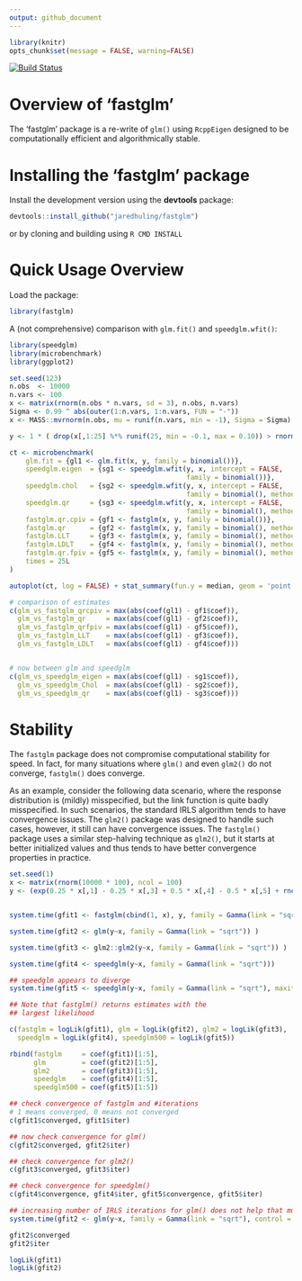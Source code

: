 ```yaml
---
output: github_document
---
```




```r
library(knitr)
opts_chunk$set(message = FALSE, warning=FALSE)
```

[![Build Status](https://travis-ci.org/jaredhuling/fastglm.svg?branch=master)](https://travis-ci.org/jaredhuling/fastglm)

# Overview of 'fastglm'

The 'fastglm' package is a re-write of `glm()` using `RcppEigen` designed to be computationally efficient and algorithmically stable.



# Installing the 'fastglm' package


Install the development version using the **devtools** package:
```r
devtools::install_github("jaredhuling/fastglm")
```

or by cloning and building using `R CMD INSTALL`

# Quick Usage Overview

Load the package:
```r
library(fastglm)
```

A (not comprehensive) comparison with `glm.fit()` and `speedglm.wfit()`:

```r
library(speedglm)
library(microbenchmark)
library(ggplot2)

set.seed(123)
n.obs  <- 10000
n.vars <- 100
x <- matrix(rnorm(n.obs * n.vars, sd = 3), n.obs, n.vars)
Sigma <- 0.99 ^ abs(outer(1:n.vars, 1:n.vars, FUN = "-"))
x <- MASS::mvrnorm(n.obs, mu = runif(n.vars, min = -1), Sigma = Sigma)

y <- 1 * ( drop(x[,1:25] %*% runif(25, min = -0.1, max = 0.10)) > rnorm(n.obs))

ct <- microbenchmark(
    glm.fit = {gl1 <- glm.fit(x, y, family = binomial())},
    speedglm.eigen  = {sg1 <- speedglm.wfit(y, x, intercept = FALSE,
                                            family = binomial())},
    speedglm.chol   = {sg2 <- speedglm.wfit(y, x, intercept = FALSE, 
                                            family = binomial(), method = "Chol")},
    speedglm.qr     = {sg3 <- speedglm.wfit(y, x, intercept = FALSE,
                                            family = binomial(), method = "qr")},
    fastglm.qr.cpiv = {gf1 <- fastglm(x, y, family = binomial())},
    fastglm.qr      = {gf2 <- fastglm(x, y, family = binomial(), method = 1)},
    fastglm.LLT     = {gf3 <- fastglm(x, y, family = binomial(), method = 2)},
    fastglm.LDLT    = {gf4 <- fastglm(x, y, family = binomial(), method = 3)},
    fastglm.qr.fpiv = {gf5 <- fastglm(x, y, family = binomial(), method = 4)},
    times = 25L
)

autoplot(ct, log = FALSE) + stat_summary(fun.y = median, geom = 'point', size = 2)

# comparison of estimates
c(glm_vs_fastglm_qrcpiv = max(abs(coef(gl1) - gf1$coef)),
  glm_vs_fastglm_qr     = max(abs(coef(gl1) - gf2$coef)),
  glm_vs_fastglm_qrfpiv = max(abs(coef(gl1) - gf5$coef)),
  glm_vs_fastglm_LLT    = max(abs(coef(gl1) - gf3$coef)),
  glm_vs_fastglm_LDLT   = max(abs(coef(gl1) - gf4$coef)))


# now between glm and speedglm
c(glm_vs_speedglm_eigen = max(abs(coef(gl1) - sg1$coef)),
  glm_vs_speedglm_Chol  = max(abs(coef(gl1) - sg2$coef)),
  glm_vs_speedglm_qr    = max(abs(coef(gl1) - sg3$coef)))

```

# Stability 

The `fastglm` package does not compromise computational stability for speed. In fact, for many situations where `glm()` and even `glm2()` do not converge, `fastglm()` does converge.

As an example, consider the following data scenario, where the response distribution is (mildly) misspecified, but the link function is quite badly misspecified. In such scenarios, the standard IRLS algorithm tends to have convergence issues. The `glm2()` package was designed to handle such cases, however, it still can have convergence issues. The `fastglm()` package uses a similar step-halving technique as `glm2()`, but it starts at better initialized values and thus tends to have better convergence properties in practice. 

```r
set.seed(1)
x <- matrix(rnorm(10000 * 100), ncol = 100)
y <- (exp(0.25 * x[,1] - 0.25 * x[,3] + 0.5 * x[,4] - 0.5 * x[,5] + rnorm(10000)) ) + 0.1


system.time(gfit1 <- fastglm(cbind(1, x), y, family = Gamma(link = "sqrt")))

system.time(gfit2 <- glm(y~x, family = Gamma(link = "sqrt")) )

system.time(gfit3 <- glm2::glm2(y~x, family = Gamma(link = "sqrt")) )

system.time(gfit4 <- speedglm(y~x, family = Gamma(link = "sqrt")))

## speedglm appears to diverge
system.time(gfit5 <- speedglm(y~x, family = Gamma(link = "sqrt"), maxit = 500))

## Note that fastglm() returns estimates with the
## largest likelihood

c(fastglm = logLik(gfit1), glm = logLik(gfit2), glm2 = logLik(gfit3),
  speedglm = logLik(gfit4), speedglm500 = logLik(gfit5))

rbind(fastglm     = coef(gfit1)[1:5],
      glm         = coef(gfit2)[1:5],
      glm2        = coef(gfit3)[1:5],
      speedglm    = coef(gfit4)[1:5],
      speedglm500 = coef(gfit5)[1:5])

## check convergence of fastglm and #iterations
# 1 means converged, 0 means not converged
c(gfit1$converged, gfit1$iter)

## now check convergence for glm()
c(gfit2$converged, gfit2$iter)

## check convergence for glm2()
c(gfit3$converged, gfit3$iter)

## check convergence for speedglm()
c(gfit4$convergence, gfit4$iter, gfit5$convergence, gfit5$iter)

## increasing number of IRLS iterations for glm() does not help that much
system.time(gfit2 <- glm(y~x, family = Gamma(link = "sqrt"), control = list(maxit = 1000)) )

gfit2$converged
gfit2$iter

logLik(gfit1)
logLik(gfit2)

```

